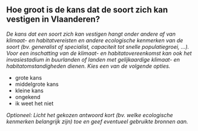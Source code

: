 

## Hoe groot is de kans dat de soort zich kan vestigen in Vlaanderen?

*De kans dat een soort zich kan vestigen hangt onder andere af van klimaat- en habitatvereisten en andere ecologische kenmerken van de soort (bv. generalist of specialist, capaciteit tot snelle populatiegroei, …).  Voor een inschatting van de klimaat- en habitatovereenkomst kan ook het invasiestadium in buurlanden of landen met gelijkaardige klimaat- en habitatomstandigheden dienen. Kies een van de volgende opties.*

- grote kans
- middelgrote kans
- kleine kans
- ongekend
- ik weet het niet

*Optioneel: Licht het gekozen antwoord kort (bv. welke ecologische kenmerken belangrijk zijn) toe en geef eventueel gebruikte bronnen aan.*

&nbsp;

\newpage
